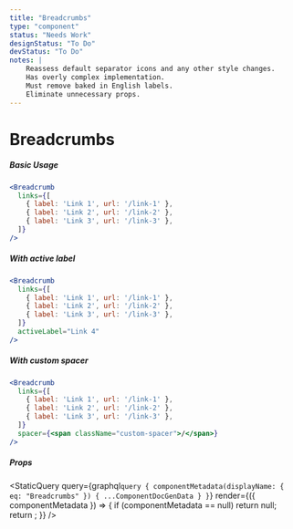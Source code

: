 ```yaml
---
title: "Breadcrumbs"
type: "component"
status: "Needs Work"
designStatus: "To Do"
devStatus: "To Do"
notes: |
    Reassess default separator icons and any other style changes.
    Has overly complex implementation.
    Must remove baked in English labels.
    Eliminate unnecessary props.
---
```



# Breadcrumbs

##### Basic Usage

```jsx live=true
<Breadcrumb
  links={[
    { label: 'Link 1', url: '/link-1' },
    { label: 'Link 2', url: '/link-2' },
    { label: 'Link 3', url: '/link-3' },
  ]}
/>
```

##### With active label

```jsx live=true
<Breadcrumb
  links={[
    { label: 'Link 1', url: '/link-1' },
    { label: 'Link 2', url: '/link-2' },
    { label: 'Link 3', url: '/link-3' },
  ]}
  activeLabel="Link 4"
/>
```

##### With custom spacer

```jsx live=true
<Breadcrumb
  links={[
    { label: 'Link 1', url: '/link-1' },
    { label: 'Link 2', url: '/link-2' },
    { label: 'Link 3', url: '/link-3' },
  ]}
  spacer={<span className="custom-spacer">/</span>}
/>
```

##### Props

<StaticQuery
  query={graphql`query {
    componentMetadata(displayName: { eq: "Breadcrumbs" }) { ...ComponentDocGenData }
  }`}
  render={({ componentMetadata }) => {
    if (componentMetadata == null) return null;
    return <PropsTable propMetaData={componentMetadata.props} />;
  }}
/>
